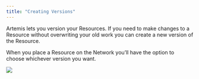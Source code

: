 ```yaml
---
title: "Creating Versions"
---
```

Artemis lets you version your Resources. If you need to make changes to a Resource without overwriting your old work you can create a new version of the Resource. 

When you place a Resource on the Network you’ll have the option to choose whichever version you want. 

<Frame caption="Adding and toggling between versions of a resource">
  <img src="https://d27n7fycrsusaz.cloudfront.net/versioncontrol.JPG" />
</Frame>
